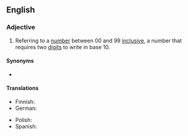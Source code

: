 ==English==

===Adjective===
{{en-adj|-}}

# Referring to a [[number]] between 00 and 99 [[inclusive]], a number that requires two [[digit]]s to write in base 10.

====Synonyms====
* {{l|en|double-figure}}

====Translations====
{{trans-top|between 00 and 99 inclusive}}
* Finnish: {{t|fi|kaksinumeroinen}}
* German: {{t+|de|zweistellig}}
{{trans-mid}}
* Polish: {{t+|pl|dwucyfrowy}}
* Spanish: {{t|es|dos dígitos}}
{{trans-bottom}}